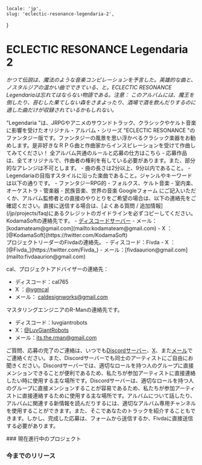     locale: 'jp',
    slug: 'eclectic-resonance-legendaria-2',
}

# ECLECTIC RESONANCE Legendaria 2

*かつて伝説は、魔法のような音楽コンピレーションを予言した。英雄的な曲と、ノスタルジアの温かい曲でできている、と。ECLECTIC RESONANCE Legendariaは忘れてはならない物語である。注意： このアルバムには、魔王を倒したり、苔むした果てしない森をさまよったり、酒場で酒を飲んだりするのに適した曲だけが収録されているかもしれない。*

<WrappableParagraph title="紹介">
"Legendaria "は、JRPGやアニメのサウンドトラック、クラシックやケルト音楽に影響を受けたオリジナル・アルバム・シリーズ "ECLECTIC RESONANCE "のファンタジー版です。ファンタジーの風景を思い浮かべるクラシック楽器をお勧めします。是非好きなＲＰＧ曲と作曲家からインスピレーションを受けて作曲してみてください！
</WrappableParagraph>

<WrappableParagraph title="KodamaSounds固有の一般的なルール">
    <CtaButton link='/projects/faq' icon='book'>
        <span>全アルバム共通のルールと応募の仕方はこちら</span>
    </CtaButton>
</WrappableParagraph>

<WrappableParagraph title="作曲に関するルール">
- 応募作品は、全てオリジナルで、作曲者の権利を有している必要があります。また、部分的なアレンジは不可とします。
- 曲の長さは2分以上、9分以内であること。
- Legendariaの目指すスタイルに沿った楽曲であること。ジャンルやキーワードは以下の通りです。
    - ファンタジーRPG的
    - フォルクス、ケルト音楽
    - 室内楽、オーケストラ
    - 管楽器
    - 民族音楽、世界の音楽
</WrappableParagraph>

<WrappableParagraph title="応募について">
<CtaButton link='https://docs.google.com/forms/d/e/1FAIpQLScMPqnJc4JNvCf-wr8Y1OXUCestzVX1Sqas6mTMG-6jducA2Q/viewform' icon='envelope'>
    <span>Googleフォーム</span>
</CtaButton>
にご記入いただくか、アルバム監修者との直接のやりとりをご希望の場合は、以下の連絡先をご確認ください。直接に送信する場合は、[よくある質問 / 追加情報](/jp/projects/faq)にあるクレジットのガイドラインを必ずコピーしてください。
</WrappableParagraph>

<WrappableParagraph title="お問い合わせ（ご質問・応募）">
KodamaSoftの連絡先です。
- <a href="/discord">ディスコードサーバー</a> 
- メール：[kodamateam@gmail.com](mailto:kodamateam@gmail.com)
- X ：[@KodamaSoft](https://twitter.com/KodamaSoft)

<br/>
プロジェクトリーダーのFivdaの連絡先。
- ディスコード：Fivda
- X ：[@Fivda_](https://twitter.com/Fivda_)
- メール：[fivdaaurion@gmail.com](mailto:fivdaaurion@gmail.com)

cal、プロジェクトアドバイザーの連絡先：
- ディスコード：cal765
- X ：[@vgmcal](https://twitter.com/vgmcal)
- メール： [caldesignworks@gmail.com](mailto:caldesignworks@gmail.com)

マスタリングエンジニアのR-Manの連絡先です。
- ディスコード：luvgiantrobots
- X：[@LuvGiantRobots](https://twitter.com/LuvGiantRobots)
- メール：[its.the.rman@gmail.com](mailto:its.the.rman@gmail.com)

ご質問、応募の完了のご連絡は、いつでも<a href="/discord">Discordサーバー</a>、[X](https://twitter.com/KodamaSoft)、また[メール](mailto:kodamateam@gmail.com)でご連絡ください。また、Discordサーバーでも同士のアーティストにご自由にお聞きください。Discordサーバーでは、適切なロールを持つ人のグループに直接メンションできることが便利であるため、私たちが参加アーティストに直接連絡したい時に使用する主な場所です。Discordサーバーは、適切なロールを持つ人のグループに直接メンションすることが容易であるため、私たちが参加アーティストに直接連絡するために使用する主な場所です。アルバムについて話したり、アルバムに関連する新情報を読んだりするには、適切なアルバム専用チャンネルを使用することができます。また、そこであなたのトラックを紹介することもできます。しかし、完成した応募は、フォームから送信するか、Fivdaに直接送信する必要があります。
</WrappableParagraph>

<WrappableParagraph title="アルバム詳細">
### 現在進行中のプロジェクト
<ProjectInformation slug="eclectic-resonance-legendaria-2"/>

### 今までのリリース
<AlbumListing slug="eclectic-resonance-legendaria" />
</WrappableParagraph>